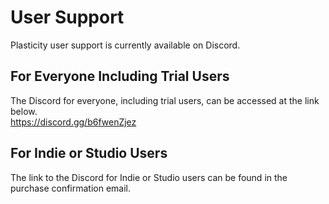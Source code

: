 # User Support

Plasticity user support is currently available on Discord.

## For Everyone Including Trial Users
The Discord for everyone, including trial users, can be accessed at the link below.<br />
https://discord.gg/b6fwenZjez

## For Indie or Studio Users
The link to the Discord for Indie or Studio users can be found in the purchase confirmation email.















